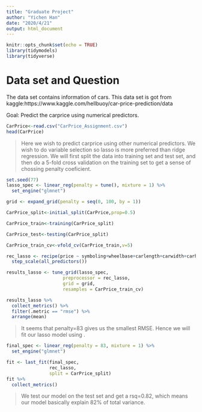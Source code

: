 ```yaml
---
title: "Graduate Project"
author: "Yichen Han"
date: "2020/4/21"
output: html_document
---
```


```r
knitr::opts_chunk$set(echo = TRUE)
library(tidymodels)
library(tidyverse) 
```

# Data set and Question

The data set contains information of cars. This data set is got from kaggle:https://www.kaggle.com/hellbuoy/car-price-prediction/data

Goal: Predict the carprice using numerical predictors.

```r
CarPrice<-read.csv("CarPrice_Assignment.csv")
head(CarPrice)
```

> Here we wish to predict carprice using other numerical predictors. We wish to do variable selection so lasso is more preferred than ridge regression. We will first split the data into training set and test set, and then do a 5-fold cross validation on the training set to get a sense of chossing penalty coeficient.

```r
set.seed(77)
lasso_spec <- linear_reg(penalty = tune(), mixture = 1) %>%
  set_engine("glmnet")

grid <- expand_grid(penalty = seq(0, 100, by = 1))

CarPrice_split<-initial_split(CarPrice,prop=0.5)

CarPrice_train<-training(CarPrice_split)

CarPrice_test<-testing(CarPrice_split)

CarPrice_train_cv<-vfold_cv(CarPrice_train,v=5)

rec_lasso <- recipe(price ~ symboling+wheelbase+carlength+carwidth+carheight+curbweight+enginesize+boreratio+stroke+compressionratio+horsepower+peakrpm+citympg+highwaympg, data = CarPrice_train) %>%
  step_scale(all_predictors())

results_lasso <- tune_grid(lasso_spec,
                     preprocessor = rec_lasso,
                     grid = grid,
                     resamples = CarPrice_train_cv)

results_lasso %>%
  collect_metrics() %>%
  filter(.metric == "rmse") %>%
  arrange(mean)
```

> It seems that penalty=83 gives us the smallest RMSE. Hence we will fit our lasso model using \lambda=83.

```r
final_spec <- linear_reg(penalty = 83, mixture = 1) %>%
  set_engine("glmnet")

fit <- last_fit(final_spec,
                rec_lasso,
                split = CarPrice_split)
fit %>%
  collect_metrics()
```

> We test our model on the test set and get a rsq=0.82, which means our model basically explain 82% of total variance.